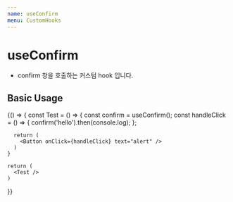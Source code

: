 ```yaml
---
name: useConfirm
menu: CustomHooks
---
```



# useConfirm

- confirm 창을 호출하는 커스텀 hook 입니다.

## Basic Usage

<Playground>
  {() => {
    const Test = () => {
      const confirm = useConfirm();
      const handleClick = () => {
        confirm('hello').then(console.log);
      };

      return (
        <Button onClick={handleClick} text="alert" />
      )
    }

    return (
      <Test />
    )
  }}
</Playground>
